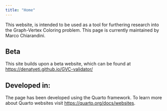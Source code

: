 ```yaml
---
title: "Home"
---
```

This website, is intended to be used as a tool for furthering research into  the Graph-Vertex Coloring problem.
This page is currently maintained by Marco Chiarandini.

## Beta
This site builds upon a beta website, which can be found at <https://denatyeti.github.io/GVC-validator/>

## Developed in:
The page has been developed using the Quarto framework.
To learn more about Quarto websites visit <https://quarto.org/docs/websites>.
